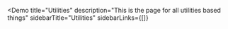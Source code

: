 
<Demo
  title="Utilities"
  description="This is the page for all utilities based things"
  sidebarTitle="Utilities"
  sidebarLinks={[]}
>
  <Container>
    <Projector templateId={"names-table"} />
  </Container>
</Demo>

<template id="names-table">
  <Center gap={"gap-2"}>
    <div class="w-10/12">
      <Center>Names Rendered Using Projector</Center>
    </div>
    <For of={names}>
      {(value, key, info) => <IterationInfoTable {...{ value, key, info }} />}
    </For>
  </Center>
</template>
